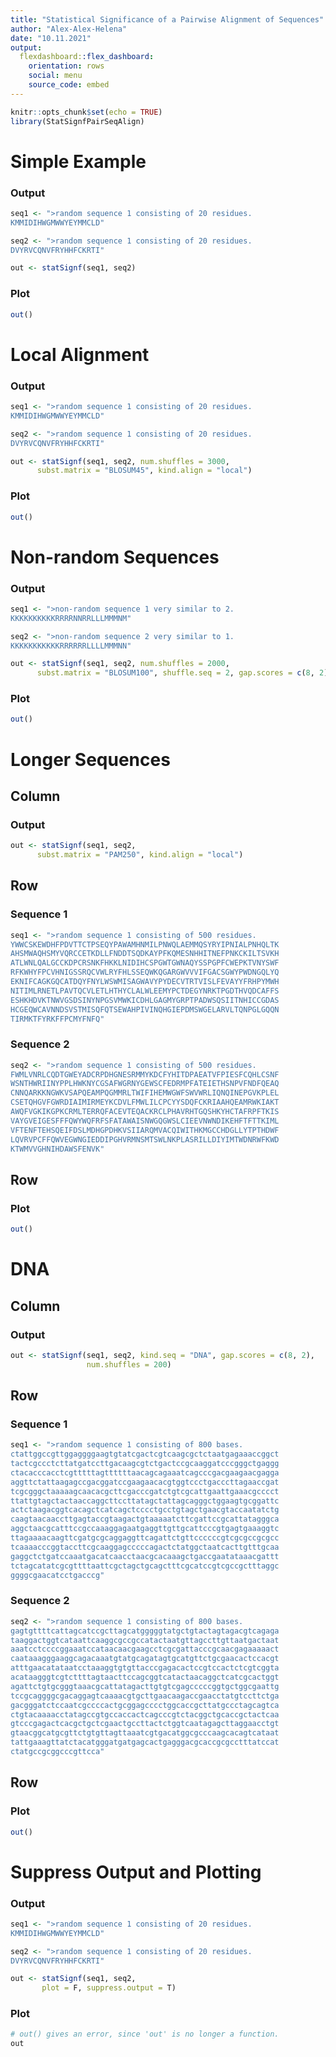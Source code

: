 ```yaml
---
title: "Statistical Significance of a Pairwise Alignment of Sequences"
author: "Alex-Alex-Helena"
date: "10.11.2021"
output: 
  flexdashboard::flex_dashboard:
    orientation: rows
    social: menu
    source_code: embed
---
```


```r
knitr::opts_chunk$set(echo = TRUE)
library(StatSignfPairSeqAlign)
```

Simple Example
====================================================================================================================================

### Output {data-width=450}

```r
seq1 <- ">random sequence 1 consisting of 20 residues.
KMMIDIHWGMWWYEYMMCLD"

seq2 <- ">random sequence 1 consisting of 20 residues.
DVYRVCQNVFRYHHFCKRTI"

out <- statSignf(seq1, seq2)
```

### Plot {data-width=550}

```r
out()
```

Local Alignment
====================================================================================================================================

### Output {data-width=450}

```r
seq1 <- ">random sequence 1 consisting of 20 residues.
KMMIDIHWGMWWYEYMMCLD"

seq2 <- ">random sequence 1 consisting of 20 residues.
DVYRVCQNVFRYHHFCKRTI"

out <- statSignf(seq1, seq2, num.shuffles = 3000,
      subst.matrix = "BLOSUM45", kind.align = "local")
```

### Plot {data-width=550}

```r
out()
```

Non-random Sequences
====================================================================================================================================

### Output {data-width=450}

```r
seq1 <- ">non-random sequence 1 very similar to 2.
KKKKKKKKKKRRRRNNRRLLLMMMNM"

seq2 <- ">non-random sequence 2 very similar to 1.
KKKKKKKKKKKRRRRRRLLLLMMMNN"

out <- statSignf(seq1, seq2, num.shuffles = 2000,
      subst.matrix = "BLOSUM100", shuffle.seq = 2, gap.scores = c(8, 2))
```

### Plot {data-width=550}

```r
out()
```


Longer Sequences
====================================================================================================================================

Column {.sidebar data-width=700}
-------------------------------------
### Output
```r
out <- statSignf(seq1, seq2,
      subst.matrix = "PAM250", kind.align = "local")
```

Row {data-height=310}
-------------------------------------
### Sequence 1
```r
seq1 <- ">random sequence 1 consisting of 500 residues.
YWWCSKEWDHFPDVTTCTPSEQYPAWAMHNMILPNWQLAEMMQSYRYIPNIALPNHQLTK
AHSMWAQHSMYVQRCCETKDLLFNDDTSQDKAYPFKQMESNHHITNEFPNKCKILTSVKH
ATLWNLQALGCCKDPCRSNKFHKKLNIDIHCSPGWTGWNAQYSSPGPFCWEPKTVNYSWF
RFKWHYFPCVHNIGSSRQCVWLRYFHLSSEQWKQGARGWVVVIFGACSGWYPWDNGQLYQ
EKNIFCAGKGQCATDQYFNYLWSWMISAGWAVYPYDECVTRTVISLFEVAYYFRHPYMWH
NITIMLRNETLPAVTQCVLETLHTHYCLALWLEEMYPCTDEGYNRKTPGDTHVQDCAFFS
ESHKHDVKTNWVGSDSINYNPGSVMWKICDHLGAGMYGRPTPADWSQSIITNHICCGDAS
HCGEQWCAVNNDSVSTMISQFQTSEWAHPIVINQHGIEPDMSWGELARVLTQNPGLGQQN
TIRMKTFYRKFFPCMYFNFQ"
```

### Sequence 2
```r
seq2 <- ">random sequence 1 consisting of 500 residues.
FWMLVNRLCQDTGWEYADCRPDHGNESRMMYKDCFYHITDPAEATVFPIESFCQHLCSNF
WSNTHWRIINYPPLHWKNYCGSAFWGRNYGEWSCFEDRMPFATEIETHSNPVFNDFQEAQ
CNNQARKKNGWKVSAPQEAMPQGMMRLTWIFIHEMWGWFSWVWRLIQNQINEPGVKPLEL
CSETQHGVFGWRDIAIMIRMEYKCDVLFMWLILCPCYYSDQFCKRIAAHQEAMRWKIAKT
AWQFVGKIKGPKCRMLTERRQFACEVTEQACKRCLPHAVRHTGQSHKYHCTAFRPFTKIS
VAYGVEIGESFFFQWYWQFRFSFATAWAISNWGQGWSLCIEEVNWNDIKEHFTFTTKIML
VFTENFTEHSQEIFDSLMDHGPDHKVSIIARQMVACQIWITHKMGCCHDGLLYTPTHDWF
LQVRVPCFFQWVEGWNGIEDDIPGHVRMNSMTSWLNKPLASRILLDIYIMTWDNRWFKWD
KTWMVVGHNIHDAWSFENVK"
```   

Row {data-height=690}
-------------------------------------
### Plot
```r
out()
```

DNA
====================================================================================================================================

Column {.sidebar data-width=650}
-------------------------------------
### Output
```r
out <- statSignf(seq1, seq2, kind.seq = "DNA", gap.scores = c(8, 2), 
                 num.shuffles = 200)
```

Row {data-height=450}
-------------------------------------
### Sequence 1
```r
seq1 <- ">random sequence 1 consisting of 800 bases.
ctattggccgttggaggggaagtgtatcgactcgtcaagcgctctaatgagaaaccggct
tactcgccctcttatgatccttgacaagcgtctgactccgcaaggatcccgggctgaggg
ctacacccacctcgtttttagttttttaacagcagaaatcagcccgacgaagaacgagga
aggttctattaagagccgacggatccgaagaacacgtggtccctgacccttagaaccgat
tcgcgggctaaaaagcaacacgcttcgacccgatctgtcgcattgaattgaaacgcccct
ttattgtagctactaaccaggcttccttatagctattagcagggctggaagtgcggattc
actctaagacggtcacagctcatcagctcccctgcctgtagctgaacgtaccaatatctg
caagtaacaaccttgagtaccgtaagactgtaaaaatcttcgattccgcattatagggca
aggctaacgcatttccgccaaaggagaatgaggttgttgcattcccgtgagtgaaaggtc
ttagaaaacaagttcgatgcgcaggaggttcagattctgttccccccgtcgcgccgcgcc
tcaaaacccggtaccttcgcaaggagcccccagactctatggctaatcacttgtttgcaa
gaggctctgatccaaatgacatcaacctaacgcacaaagctgaccgaatataaacgattt
tctagcatatcgcgttttaattcgctagctgcagctttcgcatccgtcgccgctttaggc
ggggcgaacatcctgacccg"
```

### Sequence 2
```r
seq2 <- ">random sequence 1 consisting of 800 bases.
gagtgttttcattagcatccgcttagcatgggggtatgctgtactagtagacgtcagaga
taaggactggtcataattcaaggcgccgccatactaatgttagccttgttaatgactaat
aaatcctccccggaaatccataacaacgaagcctcgcgattacccgcaacgagaaaaact
caataaagggaaggcagacaaatgtatgcagatagtgcatgttctgcgaacactccacgt
atttgaacatataatcctaaaggtgtgttacccgagacactccgtccactctcgtcggta
acataagggtcgtcttttagtaacttccagcggtcatactaacaggctcatcgcactggt
agattctgtgcgggtaaacgcattatagacttgtgtcgagcccccggtgctggcgaattg
tccgcaggggcgacaggagtcaaaacgtgcttgaacaagaccgaacctatgtccttctga
gacgggatctccaatcgccccactgcggagcccctggcaccgcttatgccctagcagtca
ctgtacaaaacctatagccgtgccaccactcagcccgtctacggctgcaccgctactcaa
gtcccgagactcacgctgctcgaactgccttactctggtcaatagagcttaggaacctgt
gtaacggcatgcgttctgtgttagttaaatcgtgacatggcgcccaagcacagtcataat
tattgaaagttatctacatgggatgatgagcactgagggacgcaccgcgcctttatccat
ctatgccgcggcccgttcca"
```   

Row {data-height=550}
-------------------------------------
### Plot
```r
out()
```

Suppress Output and Plotting
====================================================================================================================================

### Output {data-width=500}

```r
seq1 <- ">random sequence 1 consisting of 20 residues.
KMMIDIHWGMWWYEYMMCLD"

seq2 <- ">random sequence 1 consisting of 20 residues.
DVYRVCQNVFRYHHFCKRTI"

out <- statSignf(seq1, seq2,
       plot = F, suppress.output = T)
```

### Plot {data-width=500}

```r
# out() gives an error, since 'out' is no longer a function. 
out
```
